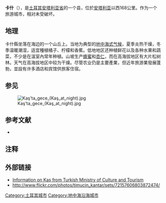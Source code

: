 {{Infobox settlement <!--more fields are available for this Infobox--See Template:Infobox Settlement-->

|settlement_type = 縣
|coordinates_display = inline,title
|coordinates_region = TR
|subdivision_type = [[国家|国家]]
|subdivision_name       = {{TUR}}
|timezone=[[Eastern_European_Time|EET]]
|utc_offset=+2
|map_caption =卡什在[[安塔利亚省|安塔利亚省]]的位置
|timezone_DST=[[Eastern_European_Summer_Time|EEST]]
|utc_offset_DST=+3

 |official_name = 卡什
 |image_skyline = Kas20060929.jpg
 |
 image_caption = 
 |image_blank_emblem = 
 |blank_emblem_type = 
 |image_map = Antalya location Kaş.svg
 |subdivision_type1=省|
subdivision_name1 = [[安塔利亚省|安塔利亚省]]
|
 population_total = 
 |population_urban = 
 |population_as_of = 
 |population_footnotes =
 |population_density_km2 = 
 |area_total_km2 = 2231|elevation_m = 0- 700
 |latd = 36
 |latm = 12
 |latNS = N
 |longd = 29
 |longm = 38
 |longEW = E
 |postal_code_type=[[邮政编码|邮政编码]]|
postal_code = 07x xx
 |blank_info = 07|blank_name=汽车牌照|
 area_code = (0090)+ 242
 |leader_name = 
 |website = [http://www.kas.bel.tr www.kas.bel.tr]
 |leader_name1 = 
 |gwebsite = [http://www.kas.gov.tr www.kas.gov.tr]
}}

'''卡什'''（{{lang-en|Kaş}}），是[[土耳其|土耳其]][[安塔利亚省|安塔利亚省]]的一个县，位於[[安塔利亚|安塔利亚]]以西168公里。作为一个旅游城市，相对未受破坏。

== 地理 ==
卡什縣坐落在海边的一个山丘上。当地为典型的[[地中海式气候|地中海式气候]]，夏季炎热干燥，冬季温暖潮湿，适宜種植橘子、柠檬和香蕉。低地地区还种植鲜花以及各种水果和蔬菜，不少是在溫室內常年种植。山坡生产[[蜂蜜|蜂蜜]]和[[杏仁|杏仁]]，而在高海拔地区有大片松树林。天气在高海拔地区中较为干燥。尽管农业仍是主要產業，但近年旅游業發展蓬勃，並設有许多酒店和宾馆供旅客住宿。

== 参见 ==
[[Image:Kaş'ta_gece_(Kaş_at_night).jpg|thumb]]

== 参考文献 ==
*{{cite book 
 | last=Hazlitt
 | first=William  
 | title=The Classical Gazetteer: A Dictionary of Ancient geography Sacred & Profane 
 | publisher=Whittaker, London
 | year=1851
}}

== 注释 ==
<references/>

== 外部链接 ==
* [http://www.kultur.gov.tr/EN/BelgeGoster.aspx?17A16AE30572D3137EE1F1486EE5030E64FCDB8C1B1E6E40 Information on Kaş from Turkish Ministry of Culture and Tourism] {{Wayback|url=http://www.kultur.gov.tr/EN/BelgeGoster.aspx?17A16AE30572D3137EE1F1486EE5030E64FCDB8C1B1E6E40 |date=20090706050554 }}
*http://www.flickr.com/photos/timucin_kantar/sets/72157606803872474/

{{Authority control}}
{{DEFAULTSORT:Kas}}

[[Category:土耳其城市|Category:土耳其城市]]
[[Category:地中海沿海城市|Category:地中海沿海城市]]